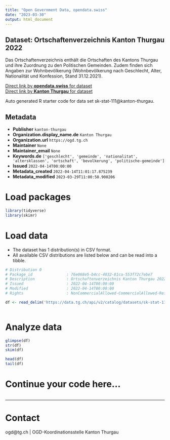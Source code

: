 ```yaml
---
title: "Open Government Data, opendata.swiss"
date: "2023-03-30"
output: html_document
---
```


## Dataset: Ortschaftenverzeichnis Kanton Thurgau 2022

Das Ortschaftenverzeichnis enthält die Ortschaften des Kantons Thurgau und ihre Zuordnung zu den Politischen Gemeinden. Zudem finden sich Angaben zur Wohnbevölkerung (Wohnbevölkerung nach Geschlecht, Alter, Nationalität und Konfession, Stand 31.12.2021). 

[Direct link by **opendata.swiss** for dataset](https://opendata.swiss/de/dataset/ortschaftenverzeichnis-kanton-thurgau-2022)<br>
[Direct link by **Kanton Thurgau** for dataset](https://data.tg.ch/explore/dataset/sk-stat-111/)

Auto generated R starter code for data set sk-stat-111@kanton-thurgau.

## Metadata

- **Publisher** `kanton-thurgau`
- **Organization.display_name.de** `Kanton Thurgau`
- **Organization.url** `https://ogd.tg.ch`
- **Maintainer** `None`
- **Maintainer_email** `None`
- **Keywords.de** `['geschlecht', 'gemeinde', 'nationalitat', 'altersklassen', 'ortschaft', 'bevolkerung', 'politische-gemeinde']`
- **Issued** `2022-04-14T00:00:00`
- **Metadata_created** `2022-04-14T11:01:17.875239`
- **Metadata_modified** `2023-03-29T11:00:50.900206`


# Load packages

```r

library(tidyverse)
library(skimr)

```

# Load data

-   The dataset has 1 distribution(s) in CSV format.
-   All available CSV distributions are listed below and can be read into a tibble.

```r

# Distribution 0
# Package_id               : 76e068e5-b4cc-4032-81ca-553f72c7ebe7
# Description              : Ortschaftenverzeichnis Kanton Thurgau 2022 (csv)
# Issued                   : 2022-04-14T00:00:00
# Modified                 : 2022-04-14T00:00:00
# Rights                   : NonCommercialAllowed-CommercialAllowed-ReferenceRequired

df <- read_delim('https://data.tg.ch/api/v2/catalog/datasets/sk-stat-111/exports/csv')



```

# Analyze data

```r

glimpse(df)
str(df)
skim(df)

head(df)
tail(df)

```

# Continue your code here...

```r

```

------------------------------------------------------------------------

# Contact

ogd@tg.ch | OGD-Koordinationsstelle Kanton Thurgau
